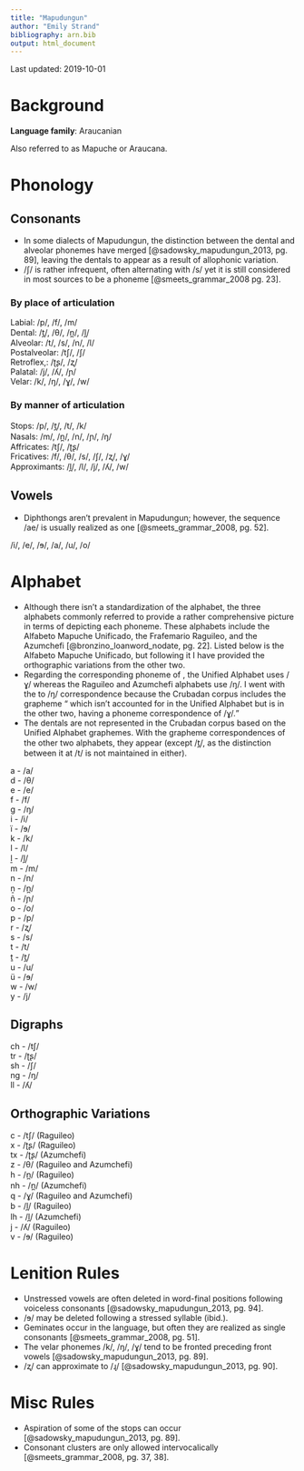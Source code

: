 ```yaml
---
title: "Mapudungun"
author: "Emily Strand"
bibliography: arn.bib
output: html_document
---
```


Last updated: 2019-10-01

# Background

**Language family**: Araucanian

Also referred to as Mapuche or Araucana.

# Phonology

## Consonants

* In some dialects of Mapudungun, the distinction between the dental and alveolar phonemes have merged [@sadowsky_mapudungun_2013, pg. 89], leaving the dentals to appear as a result of allophonic variation.
* /ʃ/ is rather infrequent, often alternating with /s/ yet it is still considered in most sources to be a phoneme [@smeets_grammar_2008 pg. 23].

### By place of articulation

Labial: /p/, /f/, /m/  
Dental: /t̪/, /θ/, /n̪/, /l̪/  
Alveolar: /t/, /s/, /n/, /l/  
Postalveolar: /tʃ/, /ʃ/  
Retroflex,: /ʈʂ/, /ʐ/  
Palatal: /j/, /ʎ/, /ɲ/  
Velar: /k/, /ŋ/, /ɣ/, /w/  

### By manner of articulation

Stops: /p/, /t̪/, /t/, /k/  
Nasals: /m/, /n̪/, /n/, /ɲ/, /ŋ/  
Affricates: /tʃ/, /ʈʂ/  
Fricatives: /f/, /θ/, /s/, /ʃ/, /ʐ/, /ɣ/  
Approximants: /l̪/, /l/, /j/, /ʎ/, /w/  

## Vowels

* Diphthongs aren't prevalent in Mapudungun; however, the sequence /ae/ is usually realized as one [@smeets_grammar_2008, pg. 52].

/i/, /e/, /ɘ/, /a/, /u/, /o/  

# Alphabet

* Although there isn't a standardization of the alphabet, the three alphabets commonly referred to provide a rather comprehensive picture in terms of depicting each phoneme. These alphabets include the Alfabeto Mapuche Unificado, the Frafemario Raguileo, and the Azumchefi [@bronzino_loanword_nodate, pg. 22]. Listed below is the Alfabeto Mapuche Unificado, but following it I have provided the orthographic variations from the other two.
* Regarding the corresponding phoneme of <g>, the Unified Alphabet uses /ɣ/ whereas the Raguileo and Azumchefi alphabets use /ŋ/. I went with the <g> to /ŋ/ correspondence because the Crubadan corpus includes the grapheme <q> which isn't accounted for in the Unified Alphabet but is in the other two, having a phoneme correspondence of /ɣ/.
* The dentals are not represented in the Crubadan corpus based on the Unified Alphabet graphemes. With the grapheme correspondences of the other two alphabets, they appear (except /t̪/, as the distinction between it at /t/ is not maintained in either).


a - /a/  
d - /θ/  
e - /e/  
f - /f/  
g - /ŋ/  
i - /i/  
ï - /ɘ/  
k - /k/  
l - /l/  
ḻ - /l̪/  
m - /m/  
n - /n/  
ṉ - /n̪/  
ñ - /ɲ/  
o - /o/  
p - /p/  
r - /ʐ/  
s - /s/  
t - /t/  
ṯ - /t̪/  
u - /u/  
ü - /ɘ/  
w - /w/  
y - /j/  

## Digraphs

ch - /tʃ/  
tr - /ʈʂ/  
sh - /ʃ/  
ng - /ŋ/  
ll - /ʎ/  

## Orthographic Variations

c - /tʃ/    (Raguileo)  
x - /ʈʂ/    (Raguileo)  
tx - /ʈʂ/   (Azumchefi)  
z - /θ/     (Raguileo and Azumchefi)   
h - /n̪/     (Raguileo)  
nh - /n̪/    (Azumchefi)  
q - /ɣ/     (Raguileo and Azumchefi)  
b - /l̪/     (Raguileo)  
lh - /l̪/    (Azumchefi)  
j - /ʎ/     (Raguileo)   
v - /ɘ/     (Raguileo)  


# Lenition Rules

* Unstressed vowels are often deleted in word-final positions following voiceless consonants [@sadowsky_mapudungun_2013, pg. 94].
* /ɘ/ may be deleted following a stressed syllable (ibid.).
* Geminates occur in the language, but often they are realized as single consonants [@smeets_grammar_2008, pg. 51].
* The velar phonemes /k/, /ŋ/, /ɣ/ tend to be fronted preceding front vowels [@sadowsky_mapudungun_2013, pg. 89].
* /ʐ/ can approximate to /ɻ/ [@sadowsky_mapudungun_2013, pg. 90].

# Misc Rules

* Aspiration of some of the stops can occur [@sadowsky_mapudungun_2013, pg. 89].
* Consonant clusters are only allowed intervocalically [@smeets_grammar_2008, pg. 37, 38].
